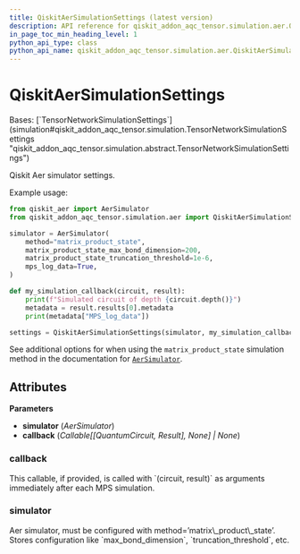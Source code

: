 ```yaml
---
title: QiskitAerSimulationSettings (latest version)
description: API reference for qiskit_addon_aqc_tensor.simulation.aer.QiskitAerSimulationSettings in the latest version of qiskit-addon-aqc-tensor
in_page_toc_min_heading_level: 1
python_api_type: class
python_api_name: qiskit_addon_aqc_tensor.simulation.aer.QiskitAerSimulationSettings
---
```


# QiskitAerSimulationSettings

<Class id="qiskit_addon_aqc_tensor.simulation.aer.QiskitAerSimulationSettings" isDedicatedPage={true} github="https://github.com/Qiskit/qiskit-addon-aqc-tensor/tree/stable/0.2/qiskit_addon_aqc_tensor/simulation/aer/simulation.py#L59-L92" signature="QiskitAerSimulationSettings(simulator, callback=None)" modifiers="class">
  Bases: [`TensorNetworkSimulationSettings`](simulation#qiskit_addon_aqc_tensor.simulation.TensorNetworkSimulationSettings "qiskit_addon_aqc_tensor.simulation.abstract.TensorNetworkSimulationSettings")

  Qiskit Aer simulator settings.

  Example usage:

  ```python
  from qiskit_aer import AerSimulator
  from qiskit_addon_aqc_tensor.simulation.aer import QiskitAerSimulationSettings

  simulator = AerSimulator(
      method="matrix_product_state",
      matrix_product_state_max_bond_dimension=200,
      matrix_product_state_truncation_threshold=1e-6,
      mps_log_data=True,
  )

  def my_simulation_callback(circuit, result):
      print(f"Simulated circuit of depth {circuit.depth()}")
      metadata = result.results[0].metadata
      print(metadata["MPS_log_data"])

  settings = QiskitAerSimulationSettings(simulator, my_simulation_callback)
  ```

  See additional options for when using the `matrix_product_state` simulation method in the documentation for [`AerSimulator`](https://qiskit.github.io/qiskit-aer/stubs/qiskit_aer.AerSimulator.html#qiskit_aer.AerSimulator "(in Qiskit Aer v0.16.1)").

  ## Attributes

  **Parameters**

  *   **simulator** (*AerSimulator*)
  *   **callback** (*Callable\[\[QuantumCircuit, Result], None] | None*)

  ### callback

  <Attribute id="qiskit_addon_aqc_tensor.simulation.aer.QiskitAerSimulationSettings.callback" attributeTypeHint="Callable[[QuantumCircuit, Result], None] | None" attributeValue="None">
    This callable, if provided, is called with `(circuit, result)` as arguments immediately after each MPS simulation.
  </Attribute>

  ### simulator

  <Attribute id="qiskit_addon_aqc_tensor.simulation.aer.QiskitAerSimulationSettings.simulator" attributeTypeHint="AerSimulator">
    Aer simulator, must be configured with method=’matrix\_product\_state’. Stores configuration like `max_bond_dimension`, `truncation_threshold`, etc.
  </Attribute>
</Class>

